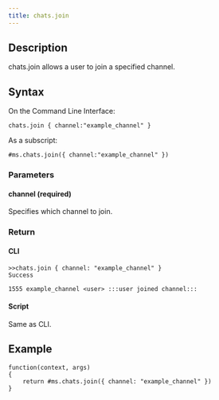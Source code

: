 ```yaml
---
title: chats.join
---
```


## Description

chats.join allows a user to join a specified channel.

## Syntax

On the Command Line Interface:

```
chats.join { channel:"example_channel" }
```

As a subscript:

```
#ms.chats.join({ channel:"example_channel" })
```

### Parameters

#### channel (required)

Specifies which channel to join.

### Return

#### CLI

```
>>chats.join { channel: "example_channel" }
Success

1555 example_channel <user> :::user joined channel:::
```

#### Script

Same as CLI.

## Example

```
function(context, args)
{
	return #ms.chats.join({ channel: "example_channel" })
}

```
